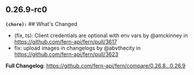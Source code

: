 ## 0.26.9-rc0
**`(chore):`** ## What's Changed
* (fix, ts): Client credentials are optional with env vars by @amckinney in https://github.com/fern-api/fern/pull/3617
* fix: upload images in changelogs by @abvthecity in https://github.com/fern-api/fern/pull/3623


**Full Changelog**: https://github.com/fern-api/fern/compare/0.26.8...0.26.9


